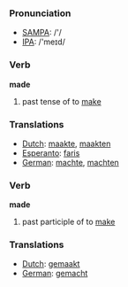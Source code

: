 === Pronunciation ===
*[[w:SAMPA|SAMPA]]: /'/
*[[w:IPA|IPA]]: /'meɪd/

=== Verb ===

'''made'''

# past tense of to [[make]]

=== Translations ===
*[[Dutch]]: [[maakte]], [[maakten]]
*[[Esperanto]]: [[faris]]
*[[German]]: [[machte]], [[machten]]

=== Verb ===

'''made'''

# past participle of to [[make]]

=== Translations ===
*[[Dutch]]: [[gemaakt]]
*[[German]]: [[gemacht]]